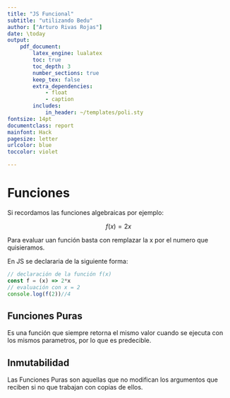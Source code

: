 ```yaml
---
title: "JS Funcional"
subtitle: "utilizando Bedu"
author: ["Arturo Rivas Rojas"]
date: \today
output:
    pdf_document:
        latex_engine: lualatex
        toc: true
        toc_depth: 3
        number_sections: true
        keep_tex: false
        extra_dependencies:
            - float
            - caption
        includes:
            in_header: ~/templates/poli.sty
fontsize: 14pt
documentclass: report
mainfont: Hack
pagesize: letter
urlcolor: blue
toccolor: violet

---
```


# Funciones {#funciones}

Si recordamos las funciones algebraicas por ejemplo:

$$f(x) = 2x$$

Para evaluar uan función basta con remplazar la x por el numero que quisieramos.

En JS se declararia de la siguiente forma:

```js
// declaración de la función f(x)
const f = (x) => 2*x
// evaluación con x = 2
console.log(f(2))//4
```

## Funciones Puras {#puras}

Es una función que siempre retorna el mismo valor cuando se ejecuta con los mismos parametros, por lo que es predecible.


## Inmutabilidad {#inmutabilidad}

Las Funciones Puras son aquellas que no modifican los argumentos que reciben si no que trabajan con copias de ellos.